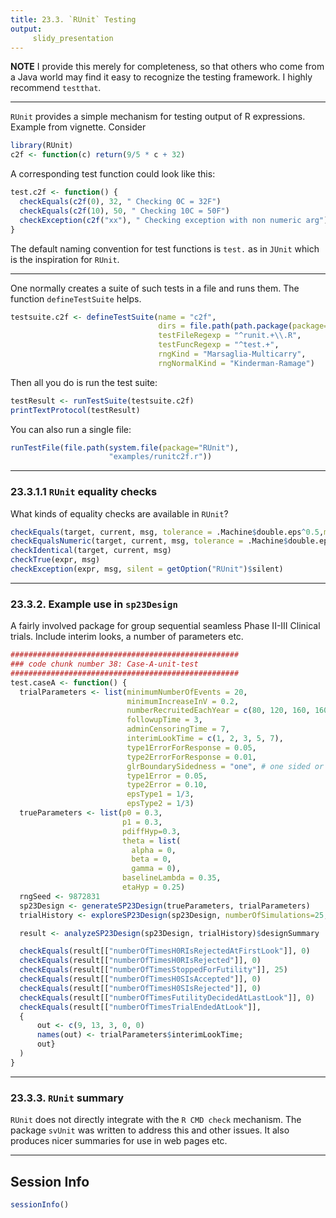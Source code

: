 ```yaml
---
title: 23.3. `RUnit` Testing
output:
     slidy_presentation
---
```


__NOTE__ I provide this merely for completeness, so that others who
come from a Java world may find it easy to recognize the testing
framework. I highly recommend `testthat`.

___

`RUnit` provides a simple mechanism for testing output of R
expressions. Example from vignette. Consider

```r
library(RUnit)
c2f <- function(c) return(9/5 * c + 32)
```

A corresponding test function could look like this:

```r
test.c2f <- function() {
  checkEquals(c2f(0), 32, " Checking 0C = 32F")
  checkEquals(c2f(10), 50, " Checking 10C = 50F")
  checkException(c2f("xx"), " Checking exception with non numeric arg")
}
```

The default naming convention for test functions is `test.` as in
`JUnit` which is the inspiration for `RUnit`.

___

One normally creates a suite of such tests in a file and runs
them. The function `defineTestSuite` helps.

```r
testsuite.c2f <- defineTestSuite(name = "c2f",
                                 dirs = file.path(path.package(package="RUnit"), "examples"),
                                 testFileRegexp = "^runit.+\\.R",
                                 testFuncRegexp = "^test.+",
                                 rngKind = "Marsaglia-Multicarry",
                                 rngNormalKind = "Kinderman-Ramage")
```
Then all you do is run the test suite:

```r
testResult <- runTestSuite(testsuite.c2f)
printTextProtocol(testResult)
```

You can also run a single file:

```r
runTestFile(file.path(system.file(package="RUnit"),
                      "examples/runitc2f.r"))
```
___

###  23.3.1.1 `RUnit` equality checks

What kinds of equality checks are available in `RUnit`?

```r
checkEquals(target, current, msg, tolerance = .Machine$double.eps^0.5,mcheckNames = TRUE, ...)
checkEqualsNumeric(target, current, msg, tolerance = .Machine$double.eps^0.5, ...)
checkIdentical(target, current, msg)
checkTrue(expr, msg)
checkException(expr, msg, silent = getOption("RUnit")$silent)
```

___

### 23.3.2. Example use in `sp23Design`

A fairly involved package for group sequential seamless Phase II-III
Clinical trials. Include interim looks, a number of parameters etc.

```r
###################################################
### code chunk number 38: Case-A-unit-test
###################################################
test.caseA <- function() {
  trialParameters <- list(minimumNumberOfEvents = 20,
                          minimumIncreaseInV = 0.2,
                          numberRecruitedEachYear = c(80, 120, 160, 160),
                          followupTime = 3,
                          adminCensoringTime = 7,
                          interimLookTime = c(1, 2, 3, 5, 7),
                          type1ErrorForResponse = 0.05,
                          type2ErrorForResponse = 0.01,
                          glrBoundarySidedness = "one", # one sided or two-sided
                          type1Error = 0.05,
                          type2Error = 0.10,
                          epsType1 = 1/3,
                          epsType2 = 1/3)
  trueParameters <- list(p0 = 0.3,
                         p1 = 0.3,
                         pdiffHyp=0.3,
                         theta = list(
                           alpha = 0,
                           beta = 0,
                           gamma = 0),
                         baselineLambda = 0.35,
                         etaHyp = 0.25)
  rngSeed <- 9872831
  sp23Design <- generateSP23Design(trueParameters, trialParameters)
  trialHistory <- exploreSP23Design(sp23Design, numberOfSimulations=25, rngSeed=rngSeed)

  result <- analyzeSP23Design(sp23Design, trialHistory)$designSummary

  checkEquals(result[["numberOfTimesH0RIsRejectedAtFirstLook"]], 0)
  checkEquals(result[["numberOfTimesH0RIsRejected"]], 0)
  checkEquals(result[["numberOfTimesStoppedForFutility"]], 25)
  checkEquals(result[["numberOfTimesH0SIsAccepted"]], 0)
  checkEquals(result[["numberOfTimesH0SIsRejected"]], 0)
  checkEquals(result[["numberOfTimesFutilityDecidedAtLastLook"]], 0)
  checkEquals(result[["numberOfTimesTrialEndedAtLook"]],
  {
      out <- c(9, 13, 3, 0, 0)
      names(out) <- trialParameters$interimLookTime;
      out}
  )
}
```

___

### 23.3.3. `RUnit` summary

`RUnit` does not directly integrate with the `R CMD check` mechanism.
The package `svUnit` was written to address this and other
issues. It also produces nicer summaries for use in web pages etc.

___

## Session Info

```r
sessionInfo()
```
